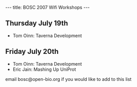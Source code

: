 ---
title: BOSC 2007 Wifi Workshops
---

==Thursday July 19th==

* Tom Oinn: Taverna Development

==Friday July 20th==

* Tom Oinn: Taverna Development
* Eric Jain: Mashing Up UniProt

email bosc@open-bio.org if you would like to add to this list